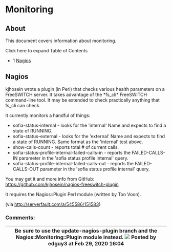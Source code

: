 
# Monitoring 

 

## About

This document covers information about monitoring.

Click here to expand Table of Contents

* 1 [Nagios](#nagios)

## Nagios

kjhosein wrote a plugin (in Perl) that checks various health parameters on a FreeSWITCH server. It takes advantage of the \*fs\_cli\* FreeSWITCH command-line tool. It may be extended to check practically anything that fs\_cli can check.

It currently monitors a handful of things:

* sofia-status-internal - looks for the 'internal' Name and expects to find a state of RUNNING.
* sofia-status-external - looks for the 'external' Name and expects to find a state of RUNNING. Same format as the 'internal' test above.
* show-calls-count - reports total # of current calls.
* sofia-status-profile-internal-failed-calls-in - reports the FAILED-CALLS-IN parameter in the 'sofia status profile internal' query.
* sofia-status-profile-internal-failed-calls-out - reports the FAILED-CALLS-OUT parameter in the 'sofia status profile internal' query.

You may get it and more info from GitHub: <https://github.com/kjhosein/nagios-freeswitch-plugin>

It requires the Nagios::Plugin Perl module (written by Ton Voon).

(via <http://serverfault.com/a/545586/151583>)

### Comments:

| Be sure to use the update-nagios-plugin branch and the Nagios::Monitoring::Plugin module instead. ![](/images/icons/contenttypes/comment_16.png) Posted by edguy3 at Feb 29, 2020 16:04 |
| -------------------------------------------------------------------------------------------------------------------------------------------------------------------------------------- |


